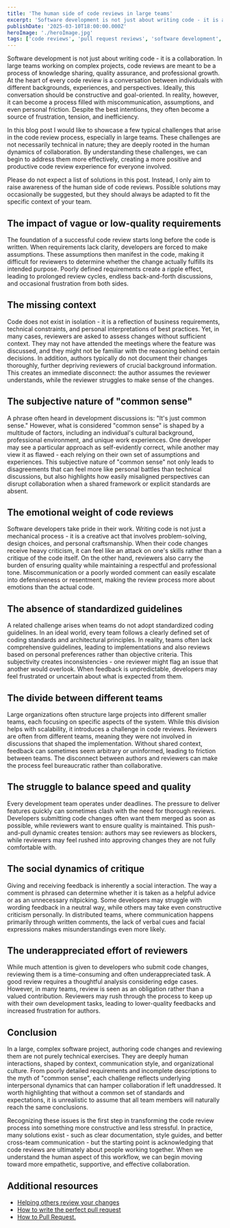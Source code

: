 ```yaml
---
title: 'The human side of code reviews in large teams'
excerpt: 'Software development is not just about writing code - it is a collaboration. In large teams working on complex projects, code reviews are meant to be a process of knowledge sharing, quality assurance, and professional growth. At the heart of every code review is a conversation between individuals with different backgrounds, experiences, and perspectives.'
publishDate: '2025-03-10T18:00:00.000Z'
heroImage: './heroImage.jpg'
tags: ['code reviews', 'pull request reviews', 'software development', 'teamwork', 'collaboration']
---
```


Software development is not just about writing code - it is a collaboration. In large teams working on complex projects, code reviews are meant to be a process of knowledge sharing, quality assurance, and professional growth. At the heart of every code review is a conversation between individuals with different backgrounds, experiences, and perspectives. Ideally, this conversation should be constructive and goal-oriented. In reality, however, it can become a process filled with miscommunication, assumptions, and even personal friction. Despite the best intentions, they often become a source of frustration, tension, and inefficiency.

In this blog post I would like to showcase a few typical challenges that arise in the code review process, especially in large teams. These challenges are not necessarily technical in nature; they are deeply rooted in the human dynamics of collaboration. By understanding these challenges, we can begin to address them more effectively, creating a more positive and productive code review experience for everyone involved.

Please do not expect a list of solutions in this post. Instead, I only aim to raise awareness of the human side of code reviews. Possible solutions may occasionally be suggested, but they should always be adapted to fit the specific context of your team.

## The impact of vague or low-quality requirements

The foundation of a successful code review starts long before the code is written. When requirements lack clarity, developers are forced to make assumptions. These assumptions then manifest in the code, making it difficult for reviewers to determine whether the change actually fulfills its intended purpose. Poorly defined requirements create a ripple effect, leading to prolonged review cycles, endless back-and-forth discussions, and occasional frustration from both sides.

## The missing context

Code does not exist in isolation - it is a reflection of business requirements, technical constraints, and personal interpretations of best practices. Yet, in many cases, reviewers are asked to assess changes without sufficient context. They may not have attended the meetings where the feature was discussed, and they might not be familiar with the reasoning behind certain decisions. In addition, authors typically do not document their changes thoroughly, further depriving reviewers of crucial background information. This creates an immediate disconnect: the author assumes the reviewer understands, while the reviewer struggles to make sense of the changes.

## The subjective nature of "common sense"

A phrase often heard in development discussions is: "It's just common sense." However, what is considered "common sense" is shaped by a multitude of factors, including an individual's cultural background, professional environment, and unique work experiences. One developer may see a particular approach as self-evidently correct, while another may view it as flawed - each relying on their own set of assumptions and experiences. This subjective nature of "common sense" not only leads to disagreements that can feel more like personal battles than technical discussions, but also highlights how easily misaligned perspectives can disrupt collaboration when a shared framework or explicit standards are absent.

## The emotional weight of code reviews

Software developers take pride in their work. Writing code is not just a mechanical process - it is a creative act that involves problem-solving, design choices, and personal craftsmanship. When their code changes receive heavy criticism, it can feel like an attack on one's skills rather than a critique of the code itself. On the other hand, reviewers also carry the burden of ensuring quality while maintaining a respectful and professional tone. Miscommunication or a poorly worded comment can easily escalate into defensiveness or resentment, making the review process more about emotions than the actual code.

## The absence of standardized guidelines

A related challenge arises when teams do not adopt standardized coding guidelines. In an ideal world, every team follows a clearly defined set of coding standards and architectural principles. In reality, teams often lack comprehensive guidelines, leading to implementations and also reviews based on personal preferences rather than objective criteria. This subjectivity creates inconsistencies - one reviewer might flag an issue that another would overlook. When feedback is unpredictable, developers may feel frustrated or uncertain about what is expected from them.

## The divide between different teams

Large organizations often structure large projects into different smaller teams, each focusing on specific aspects of the system. While this division helps with scalability, it introduces a challenge in code reviews. Reviewers are often from different teams, meaning they were not involved in discussions that shaped the implementation. Without shared context, feedback can sometimes seem arbitrary or uninformed, leading to friction between teams. The disconnect between authors and reviewers can make the process feel bureaucratic rather than collaborative.

## The struggle to balance speed and quality

Every development team operates under deadlines. The pressure to deliver features quickly can sometimes clash with the need for thorough reviews. Developers submitting code changes often want them merged as soon as possible, while reviewers want to ensure quality is maintained. This push-and-pull dynamic creates tension: authors may see reviewers as blockers, while reviewers may feel rushed into approving changes they are not fully comfortable with.

## The social dynamics of critique

Giving and receiving feedback is inherently a social interaction. The way a comment is phrased can determine whether it is taken as a helpful advice or as an unnecessary nitpicking. Some developers may struggle with wording feedback in a neutral way, while others may take even constructive criticism personally. In distributed teams, where communication happens primarily through written comments, the lack of verbal cues and facial expressions makes misunderstandings even more likely.

## The underappreciated effort of reviewers

While much attention is given to developers who submit code changes, reviewing them is a time-consuming and often underappreciated task. A good review requires a thoughtful analysis considering edge cases. However, in many teams, review is seen as an obligation rather than a valued contribution. Reviewers may rush through the process to keep up with their own development tasks, leading to lower-quality feedbacks and increased frustration for authors.

## Conclusion

In a large, complex software project, authoring code changes and reviewing them are not purely technical exercises. They are deeply human interactions, shaped by context, communication style, and organizational culture. From poorly detailed requirements and incomplete descriptions to the myth of "common sense", each challenge reflects underlying interpersonal dynamics that can hamper collaboration if left unaddressed. It worth highlighting that without a common set of standards and expectations, it is unrealistic to assume that all team members will naturally reach the same conclusions.

Recognizing these issues is the first step in transforming the code review process into something more constructive and less stressful. In practice, many solutions exist - such as clear documentation, style guides, and better cross-team communication - but the starting point is acknowledging that code reviews are ultimately about people working together. When we understand the human aspect of this workflow, we can begin moving toward more empathetic, supportive, and effective collaboration.

## Additional resources

- [Helping others review your changes](https://docs.github.com/en/pull-requests/collaborating-with-pull-requests/getting-started/helping-others-review-your-changes)
- [How to write the perfect pull request](https://github.blog/developer-skills/github/how-to-write-the-perfect-pull-request/)
- [How to Pull Request.](https://medium.com/google-developer-experts/how-to-pull-request-d75ac81449a5)
